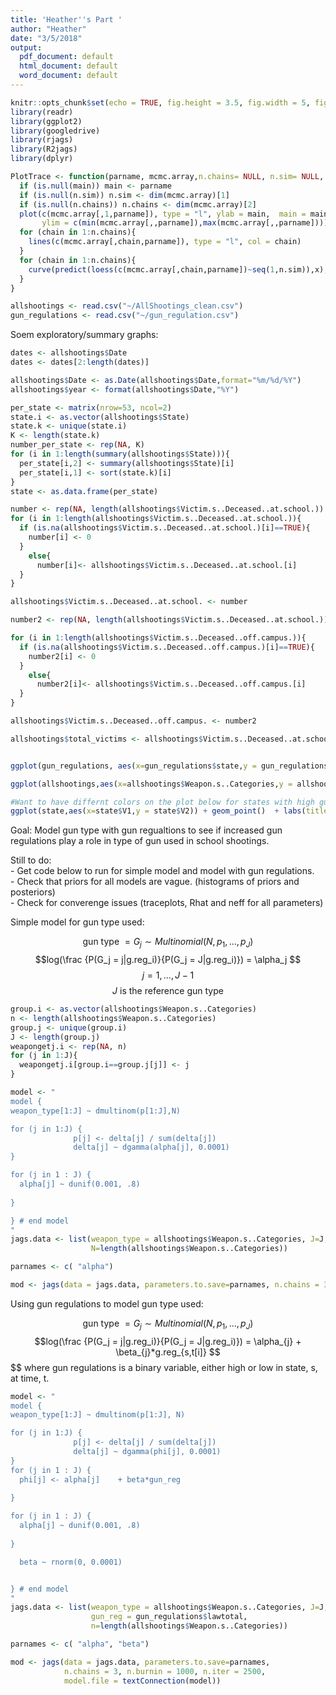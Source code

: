 ---
title: 'Heather''s Part '
author: "Heather"
date: "3/5/2018"
output:
  pdf_document: default
  html_document: default
  word_document: default
---

```{r setup, include=FALSE}
knitr::opts_chunk$set(echo = TRUE, fig.height = 3.5, fig.width = 5, fig.align = "center")
library(readr)
library(ggplot2)
library(googledrive)
library(rjags)
library(R2jags)
library(dplyr)

PlotTrace <- function(parname, mcmc.array,n.chains= NULL, n.sim= NULL, main = NULL){
  if (is.null(main)) main <- parname
  if (is.null(n.sim)) n.sim <- dim(mcmc.array)[1]
  if (is.null(n.chains)) n.chains <- dim(mcmc.array)[2]
  plot(c(mcmc.array[,1,parname]), type = "l", ylab = main,  main = main,
       ylim = c(min(mcmc.array[,,parname]),max(mcmc.array[,,parname])))
  for (chain in 1:n.chains){
    lines(c(mcmc.array[,chain,parname]), type = "l", col = chain)
  }
  for (chain in 1:n.chains){
    curve(predict(loess(c(mcmc.array[,chain,parname])~seq(1,n.sim)),x), lty = 2, lwd = 3, add = TRUE, type = "l", col = chain)
  }
}

allshootings <- read.csv("~/AllShootings_clean.csv")
gun_regulations <- read.csv("~/gun_regulation.csv")
```

Soem exploratory/summary graphs:  

```{r plots, echo=FALSE, warning = "hide"}
dates <- allshootings$Date
dates <- dates[2:length(dates)]

allshootings$Date <- as.Date(allshootings$Date,format="%m/%d/%Y")
allshootings$year <- format(allshootings$Date,"%Y")

per_state <- matrix(nrow=53, ncol=2)
state.i <- as.vector(allshootings$State)
state.k <- unique(state.i)
K <- length(state.k)
number_per_state <- rep(NA, K)
for (i in 1:length(summary(allshootings$State))){
  per_state[i,2] <- summary(allshootings$State)[i]
  per_state[i,1] <- sort(state.k)[i]
}
state <- as.data.frame(per_state)

number <- rep(NA, length(allshootings$Victim.s..Deceased..at.school.))
for (i in 1:length(allshootings$Victim.s..Deceased..at.school.)){
  if (is.na(allshootings$Victim.s..Deceased..at.school.)[i]==TRUE){
    number[i] <- 0
  }
    else{
      number[i]<- allshootings$Victim.s..Deceased..at.school.[i]
  }
}

allshootings$Victim.s..Deceased..at.school. <- number

number2 <- rep(NA, length(allshootings$Victim.s..Deceased..at.school.))

for (i in 1:length(allshootings$Victim.s..Deceased..off.campus.)){
  if (is.na(allshootings$Victim.s..Deceased..off.campus.)[i]==TRUE){
    number2[i] <- 0
  }
    else{
      number2[i]<- allshootings$Victim.s..Deceased..off.campus.[i]
  }
}

allshootings$Victim.s..Deceased..off.campus. <- number2

allshootings$total_victims <- allshootings$Victim.s..Deceased..at.school. + allshootings$Victim.s..Deceased..off.campus.


ggplot(gun_regulations, aes(x=gun_regulations$state,y = gun_regulations$lawtotal)) + geom_point()   + labs(title = "Total Number of Gun Regulations by State")

ggplot(allshootings,aes(x=allshootings$Weapon.s..Categories,y = allshootings$total_victims)) + geom_point()   + labs(title = "Number of Victims by Gun Type", y="Number of Victims", x="Type of Gun")

#Want to have differnt colors on the plot below for states with high gun regulations(>50) vs. states with low regulations. 
ggplot(state,aes(x=state$V1,y = state$V2)) + geom_point()  + labs(title = "Number of Incidents by State", y="Number of Incidents", x="State")
```
Goal: Model gun type with gun regualtions to see if increased gun regulations play a role in type of gun used in school shootings. 

Still to do:   
 - Get code below to run for simple model and model with gun regulations.  
 - Check that priors for all models are vague. (histograms of priors and posteriors)  
 - Check for converenge issues (traceplots, Rhat and neff for all parameters)



Simple model for gun type used: 

$$ \text{ gun type } = G_{j} \sim Multinomial(N, p_1, ..., p_J) $$
$$log(\frac {P(G_j = j|g.reg_i)}{P(G_j = J|g.reg_i)}) = \alpha_j   $$
$$ j = 1, ..., J-1 $$
$$ J \text{ is the reference gun type} $$

```{r, eval=FALSE}
group.i <- as.vector(allshootings$Weapon.s..Categories)
n <- length(allshootings$Weapon.s..Categories)
group.j <- unique(group.i)
J <- length(group.j)
weapongetj.i <- rep(NA, n)
for (j in 1:J){
  weapongetj.i[group.i==group.j[j]] <- j
}

model <- "
model {
weapon_type[1:J] ~ dmultinom(p[1:J],N)

for (j in 1:J) {
              p[j] <- delta[j] / sum(delta[j])
              delta[j] ~ dgamma(alpha[j], 0.0001)
}

for (j in 1 : J) { 
  alpha[j] ~ dunif(0.001, .8)
  
}

} # end model
"
jags.data <- list(weapon_type = allshootings$Weapon.s..Categories, J=J,
                  N=length(allshootings$Weapon.s..Categories))

parnames <- c( "alpha")

mod <- jags(data = jags.data, parameters.to.save=parnames, n.chains = 3, n.burnin = 1000, n.iter = 2500+1000, model.file = textConnection(model))
```
Using gun regulations to model gun type used: 

$$ \text{ gun type } = G_{j} \sim Multinomial(N, p_1, ..., p_J) $$
$$log(\frac {P(G_j = j|g.reg_i)}{P(G_j = J|g.reg_i)}) = \alpha_{j} + \beta_{j}*g.reg_{s,t[i]}  $$
$$ where gun regulations is a binary variable, either high or low in state, s, at time, t.
```{r, eval=FALSE}
model <- "
model {
weapon_type[1:J] ~ dmultinom(p[1:J], N)

for (j in 1:J) {
              p[j] <- delta[j] / sum(delta[j])
              delta[j] ~ dgamma(phi[j], 0.0001)
}
for (j in 1 : J) { 
  phi[j] <- alpha[j] 	+ beta*gun_reg
  
}

for (j in 1 : J) { 
  alpha[j] ~ dunif(0.001, .8)
  
}

  beta ~ rnorm(0, 0.0001)


} # end model
"
jags.data <- list(weapon_type = allshootings$Weapon.s..Categories, J=J, 
                  gun_reg = gun_regulations$lawtotal,
                  n=length(allshootings$Weapon.s..Categories))

parnames <- c( "alpha", "beta")

mod <- jags(data = jags.data, parameters.to.save=parnames, 
            n.chains = 3, n.burnin = 1000, n.iter = 2500, 
            model.file = textConnection(model))
```



